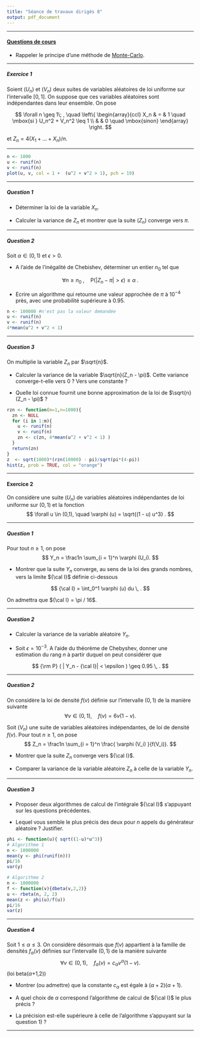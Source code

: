 ```yaml
---
title: "Séance de travaux dirigés 8"
output: pdf_document
---
```


** **

#### [Questions de cours](http://francoio.github.io/html/CM7.html) 

* Rappeler le principe d'une méthode de [Monte-Carlo](https://fr.wikipedia.org/wiki/Casino_de_Monte-Carlo).


** **

##### Exercice 1

Soient $(U_n)$ et $(V_n)$ deux suites de variables aléatoires de loi uniforme sur l'intervalle $[0,1]$. On suppose que ces variables aléatoires sont indépendantes dans leur ensemble. On pose 

$$ \forall n \geq 1\; , \quad \left\{ 
\begin{array}{ccl} 
X_n &  = & 1  \quad \mbox{si      } U_n^2 + V_n^2 \leq 1 \\
    &    & 0  \quad \mbox{sinon}
\end{array}
\right.
$$

et $Z_n = 4 ( X_1 + \dots + X_n )/ n$.

** ** 

```r
n <- 1000
u <- runif(n)
v <- runif(n)
plot(u, v, col = 1 +  (u^2 + v^2 > 1), pch = 19)
```


** **

##### Question 1 

* Déterminer la loi de la variable $X_n$. 

* Calculer la variance de $Z_n$ et montrer que la suite $(Z_n)$ converge vers $\pi$.

** ** 

##### Question 2

Soit $\alpha \in (0,1)$ et $\epsilon >0$.

* A l'aide de l'inégalité de Chebishev, déterminer un entier $n_0$ tel que

$$ \forall n \geq n_0 \; , \quad \mbox{P}(|Z_n - \pi| > \epsilon) \leq \alpha \; .$$

* Ecrire un algorithme qui retourne une valeur approchée de $\pi$ à $10^{-4}$ près, avec une probabilité supérieure à $0.95$.      

```r
n <- 100000 #n'est pas la valeur demandée
u <- runif(n)
v <- runif(n)
4*mean(u^2 + v^2 < 1)
```

** **

##### Question 3

On multiplie la variable $Z_n$ par $\sqrt{n}$.

* Calculer la variance de la variable $\sqrt{n}(Z_n - \pi)$. Cette variance converge-t-elle vers 0 ? Vers une constante ?

* Quelle loi connue fournit une bonne approximation de la loi de $\sqrt{n} (Z_n - \pi)$ ?

```r
rzn <- function(m=1,n=1000){
  zn <- NULL
  for (i in 1:m){
    u <- runif(n)
    v <- runif(n)
    zn <- c(zn, 4*mean(u^2 + v^2 < 1) )
  }
  return(zn)
}
z  <- sqrt(1000)*(rzn(10000) - pi)/sqrt(pi*(4-pi))
hist(z, prob = TRUE, col = "orange")
```


** ** 

#### Exercice 2

On considère une suite $(U_n)$ de variables aléatoires indépendantes de loi uniforme sur $(0,1)$ et la fonction
$$
\forall u \in (0,1), \quad \varphi (u) =    \sqrt{(1 - u) u^3} .
$$

** ** 

##### Question 1

Pour tout $n\geq 1$, on pose
$$
 Y_n = \frac1n  \sum_{i = 1}^n \varphi (U_i).
$$

* Montrer que la suite $Y_n$ converge, au sens de la loi des grands nombres, vers la limite ${\cal I}$ définie ci-dessous

$$
{\cal I} = \int_0^1   \varphi (u) du   \, .
$$

On admettra que ${\cal I} = \pi / 16$.

** **

##### Question 2

* Calculer la variance de la variable aléatoire $Y_n$.

* Soit $\epsilon = 10^{-3}$. A l'aide du théorème de Chebyshev, donner une estimation du rang $n$ à partir duquel on peut considérer que

$$
{\rm P} ( | Y_n - {\cal I}|  < \epsilon ) \geq 0.95 \, .
$$


** **

##### Question 2

On considère la loi de densité $f(v)$ définie sur l'intervalle $(0,1)$ de la manière suivante
$$
\forall v \in (0,1), \quad f(v) = 6 v(1 - v) .
$$

Soit $(V_n)$ une suite de variables aléatoires indépendantes, de loi de densité $f(v)$. Pour tout $n\geq 1$, on pose
$$
 Z_n = \frac1n  \sum_{i = 1}^n \frac{ \varphi (V_i) }{f(V_i)}.
$$


* Montrer que la suite $Z_n$ converge vers ${\cal I}$.

* Comparer la variance de la variable aléatoire $Z_n$ à celle de la variable $Y_n$.

** **

##### Question 3

* Proposer deux algorithmes de calcul de l'intégrale ${\cal I}$ s'appuyant sur les questions précédentes. 

* Lequel vous semble le plus précis des deux pour $n$ appels du générateur aléatoire ? Justifier.

```r
phi <- function(u){ sqrt((1-u)*u^3)}
# Algorithme 1
n <- 1000000
mean(y <- phi(runif(n)))
pi/16
var(y)

# Algorithme 2
n <- 1000000
f <- function(v){dbeta(v,2,2)}
u <- rbeta(n, 2, 2)
mean(z <- phi(u)/f(u))
pi/16
var(z)
```

** ** 

##### Question 4

Soit $1\leq \alpha \leq 3$. On considère désormais que $f(v)$ appartient à la famille de densités $f_{\alpha}(v)$ définies sur l'intervalle $(0,1)$ de la manière suivante
$$
\forall v \in (0,1), \quad f_{\alpha}(v) = c_{\alpha} v^{\alpha} (1 - v) .
$$
(loi beta($\alpha$+1,2))


* Montrer (ou admettre) que la constante $c_{\alpha}$ est égale à $(\alpha + 2)(\alpha +1)$.

* A quel choix de $\alpha$ correspond l'algorithme de calcul de ${\cal I}$ le plus précis ? 

* La précision est-elle supérieure à celle de l'algorithme s'appuyant sur la question 1) ?

** **







